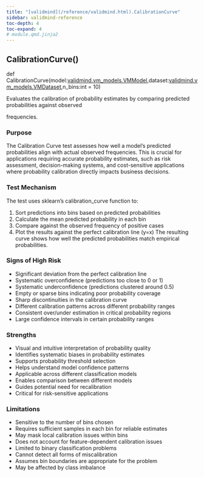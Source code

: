 ```yaml
---
title: "[validmind](/reference/validmind.html).CalibrationCurve"
sidebar: validmind-reference
toc-depth: 4
toc-expand: 4
# module.qmd.jinja2
---
```


<!-- function.qmd.jinja2 -->

## CalibrationCurve[()]{.muted}

<!-- signatures.jinja2 -->

::: {.signature}

<span class="kw">def</span> <span class="name">CalibrationCurve</span>(<span class="params"><span class="n">model</span><span class="p">:</span><span class="n"><!-- types.jinja2 - format_type --><a href="/reference/validmind/vm_models.html#class-vmmodel">validmind.vm_models.VMModel</a></span><span class="muted">,</span></span><span class="params"><span class="n">dataset</span><span class="p">:</span><span class="n"><!-- types.jinja2 - format_type --><a href="/reference/validmind/vm_models.html#class-vmdataset">validmind.vm_models.VMDataset</a></span><span class="muted">,</span></span><span class="params"><span class="n">n_bins</span><span class="p">:</span><span class="n"><!-- types.jinja2 - format_type -->int</span><span class="o"> = </span><span class="kc">10</span></span>)

:::

<!-- docstring.jinja2 -->

Evaluates the calibration of probability estimates by comparing predicted probabilities against observed

frequencies.

### Purpose

The Calibration Curve test assesses how well a model's predicted probabilities align with actual observed frequencies. This is crucial for applications requiring accurate probability estimates, such as risk assessment, decision-making systems, and cost-sensitive applications where probability calibration directly impacts business decisions.

### Test Mechanism

The test uses sklearn's calibration_curve function to:

1. Sort predictions into bins based on predicted probabilities
1. Calculate the mean predicted probability in each bin
1. Compare against the observed frequency of positive cases
1. Plot the results against the perfect calibration line (y=x) The resulting curve shows how well the predicted probabilities match empirical probabilities.

### Signs of High Risk

- Significant deviation from the perfect calibration line
- Systematic overconfidence (predictions too close to 0 or 1)
- Systematic underconfidence (predictions clustered around 0.5)
- Empty or sparse bins indicating poor probability coverage
- Sharp discontinuities in the calibration curve
- Different calibration patterns across different probability ranges
- Consistent over/under estimation in critical probability regions
- Large confidence intervals in certain probability ranges

### Strengths

- Visual and intuitive interpretation of probability quality
- Identifies systematic biases in probability estimates
- Supports probability threshold selection
- Helps understand model confidence patterns
- Applicable across different classification models
- Enables comparison between different models
- Guides potential need for recalibration
- Critical for risk-sensitive applications

### Limitations

- Sensitive to the number of bins chosen
- Requires sufficient samples in each bin for reliable estimates
- May mask local calibration issues within bins
- Does not account for feature-dependent calibration issues
- Limited to binary classification problems
- Cannot detect all forms of miscalibration
- Assumes bin boundaries are appropriate for the problem
- May be affected by class imbalance
